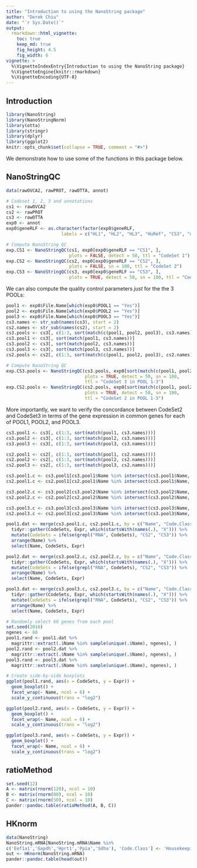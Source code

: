 ```yaml
---
title: "Introduction to using the NanoString package"
author: "Derek Chiu"
date: "`r Sys.Date()`"
output:
  rmarkdown::html_vignette:
    toc: true
    keep_md: true
    fig_height: 4.5
    fig_width: 6
vignette: >
  %\VignetteIndexEntry{Introduction to using the NanoString package}
  %\VignetteEngine{knitr::rmarkdown}
  %\VignetteEncoding{UTF-8}
---
```


## Introduction

```r
library(NanoString)
library(NanoStringNorm)
library(otta)
library(stringr)
library(dplyr)
library(ggplot2)
knitr::opts_chunk$set(collapse = TRUE, comment = "#>")
```

We demonstrate how to use some of the functions in this package below.

## NanoStringQC

```r
data(rawOVCA2, rawPROT, rawOTTA, annot)

# Codeset 1, 2, 3 and annotations
cs1 <- rawOVCA2
cs2 <- rawPROT
cs3 <- rawOTTA
exp0 <- annot
exp0$geneRLF <- as.character(factor(exp0$geneRLF,
                     labels = c("HL1", "HL2", "HL3", "HuRef", "CS3", "mini", "CS1", "CS2")))

# Compute NanoString QC
exp.CS1 <- NanoStringQC(cs1, exp0[exp0$geneRLF == "CS1", ],
                        plots = FALSE, detect = 50, ttl = "CodeSet 1")
exp.CS2 <- NanoStringQC(cs2, exp0[exp0$geneRLF == "CS2", ],
                        plots = FALSE, sn = 100, ttl = "CodeSet 2")
exp.CS3 <- NanoStringQC(cs3, exp0[exp0$geneRLF == "CS3", ],
                        plots = TRUE, detect = 50, sn = 100, ttl = "CodeSet 3")
```

We can also compute the quality control parameters *just* for the the 3 POOLs:

```r
pool1 <- exp0$File.Name[which(exp0$POOL1 == "Yes")]
pool2 <- exp0$File.Name[which(exp0$POOL2 == "Yes")]
pool3 <- exp0$File.Name[which(exp0$POOL3 == "Yes")]
cs3.names <- str_sub(names(cs3), start = 2)
cs2.names <- str_sub(names(cs2), start = 2)
cs3.pools <- cs3[, c(1:3, sort(match(c(pool1, pool2, pool3), cs3.names)))]
cs3.pool1 <- cs3[, sort(match(pool1, cs3.names))]
cs3.pool2 <- cs3[, sort(match(pool2, cs3.names))]
cs3.pool3 <- cs3[, sort(match(pool3, cs3.names))]
cs2.pools <- cs2[, c(1:3, sort(match(c(pool1, pool2, pool3), cs2.names)))]

# Compute NanoString QC
exp.CS3.pools <- NanoStringQC(cs3.pools, exp0[sort(match(c(pool1, pool2, pool3), cs3.names)) - 3, ],
                              plots = TRUE, detect = 50, sn = 100,
                              ttl = "CodeSet 3 in POOL 1-3")
exp.CS2.pools <- NanoStringQC(cs2.pools, exp0[sort(match(c(pool1, pool2, pool3), cs2.names)) - 3, ],
                              plots = TRUE, detect = 50, sn = 100,
                              ttl = "CodeSet 2 in POOL 1-3")
```

More importantly, we want to verify the concordance between CodeSet2 and CodeSet3 in terms of the gene expression in common genes for each of POOL1, POOL2, and POOL3.

```r
cs3.pool1 <- cs3[, c(1:3, sort(match(pool1, cs3.names)))]
cs3.pool2 <- cs3[, c(1:3, sort(match(pool2, cs3.names)))]
cs3.pool3 <- cs3[, c(1:3, sort(match(pool3, cs3.names)))]

cs2.pool1 <- cs2[, c(1:3, sort(match(pool1, cs2.names)))]
cs2.pool2 <- cs2[, c(1:3, sort(match(pool2, cs2.names)))]
cs2.pool3 <- cs2[, c(1:3, sort(match(pool3, cs2.names)))]

cs3.pool1.c <- cs3.pool1[cs3.pool1$Name %in% intersect(cs3.pool1$Name, cs2.pool1$Name), ]
cs2.pool1.c <- cs2.pool1[cs2.pool1$Name %in% intersect(cs3.pool1$Name, cs2.pool1$Name), ]

cs3.pool2.c <- cs3.pool2[cs3.pool2$Name %in% intersect(cs3.pool2$Name, cs2.pool2$Name), ]
cs2.pool2.c <- cs2.pool2[cs2.pool2$Name %in% intersect(cs3.pool2$Name, cs2.pool2$Name), ]

cs3.pool3.c <- cs3.pool3[cs3.pool3$Name %in% intersect(cs3.pool3$Name, cs2.pool3$Name), ]
cs2.pool3.c <- cs2.pool3[cs2.pool3$Name %in% intersect(cs3.pool3$Name, cs2.pool3$Name), ]

pool1.dat <- merge(cs3.pool1.c, cs2.pool1.c, by = c("Name", "Code.Class")) %>% 
  tidyr::gather(CodeSets, Expr, which(startsWith(names(.), "X"))) %>% 
  mutate(CodeSets = ifelse(grepl("RNA", CodeSets), "CS2", "CS3")) %>% 
  arrange(Name) %>% 
  select(Name, CodeSets, Expr)

pool2.dat <- merge(cs3.pool2.c, cs2.pool2.c, by = c("Name", "Code.Class")) %>% 
  tidyr::gather(CodeSets, Expr, which(startsWith(names(.), "X"))) %>% 
  mutate(CodeSets = ifelse(grepl("RNA", CodeSets), "CS2", "CS3")) %>% 
  arrange(Name) %>% 
  select(Name, CodeSets, Expr)

pool3.dat <- merge(cs3.pool3.c, cs2.pool3.c, by = c("Name", "Code.Class")) %>% 
  tidyr::gather(CodeSets, Expr, which(startsWith(names(.), "X"))) %>% 
  mutate(CodeSets = ifelse(grepl("RNA", CodeSets), "CS2", "CS3")) %>% 
  arrange(Name) %>% 
  select(Name, CodeSets, Expr)

# Randomly select 60 genes from each pool
set.seed(2016)
ngenes <- 60
pool1.rand <- pool1.dat %>% 
  magrittr::extract(.$Name %in% sample(unique(.$Name), ngenes), )
pool2.rand <- pool2.dat %>% 
  magrittr::extract(.$Name %in% sample(unique(.$Name), ngenes), )
pool3.rand <- pool3.dat %>% 
  magrittr::extract(.$Name %in% sample(unique(.$Name), ngenes), )

# Create side-by-side boxplots
ggplot(pool1.rand, aes(x = CodeSets, y = Expr)) +
  geom_boxplot() +
  facet_wrap(~ Name, ncol = 6) +
  scale_y_continuous(trans = "log2")

ggplot(pool2.rand, aes(x = CodeSets, y = Expr)) +
  geom_boxplot() +
  facet_wrap(~ Name, ncol = 6) +
  scale_y_continuous(trans = "log2")

ggplot(pool3.rand, aes(x = CodeSets, y = Expr)) +
  geom_boxplot() +
  facet_wrap(~ Name, ncol = 6) +
  scale_y_continuous(trans = "log2")
```

## ratioMethod

```r
set.seed(12)
A <- matrix(rnorm(120), ncol = 10)
B <- matrix(rnorm(80), ncol = 10)
C <- matrix(rnorm(50), ncol = 10)
pander::pandoc.table(ratioMethod(A, B, C))
```

## HKnorm

```r
data(NanoString)
NanoString.mRNA[NanoString.mRNA$Name %in%
c('Eef1a1','Gapdh','Hprt1','Ppia','Sdha'), 'Code.Class'] <- 'Housekeeping'
out <- HKnorm(NanoString.mRNA)
pander::pandoc.table(head(out))
```

